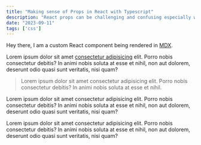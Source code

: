 ```yaml
---
title: "Making sense of Props in React with Typescript"
description: "React props can be challenging and confusing especially when you get into a new codebase. In this article, you will learn how to control different ways you can use props in your component and build scalable React applications."
date: "2023-09-11"
tags: ['css']
---
```


<Note emoji="👋">Hey there, I am a custom React component being rendered in [MDX](https://mdxjs.com/).</Note>

Lorem ipsum dolor sit amet [consectetur adipisicing](/) elit. Porro nobis consectetur debitis? In animi nobis soluta at esse et nihil, non aut dolorem, deserunt odio quasi sunt veritatis, nisi quam?

> Lorem ipsum dolor sit amet consectetur adipisicing elit. Porro nobis consectetur debitis? In animi nobis soluta at esse et nihil.

Lorem ipsum dolor sit amet consectetur adipisicing elit. Porro nobis consectetur debitis? In animi nobis soluta at esse et nihil, non aut dolorem, deserunt odio quasi sunt veritatis, nisi quam?

Lorem ipsum dolor sit amet consectetur adipisicing elit. Porro nobis consectetur debitis? In animi nobis soluta at esse et nihil, non aut dolorem, deserunt odio quasi sunt veritatis, nisi quam?
